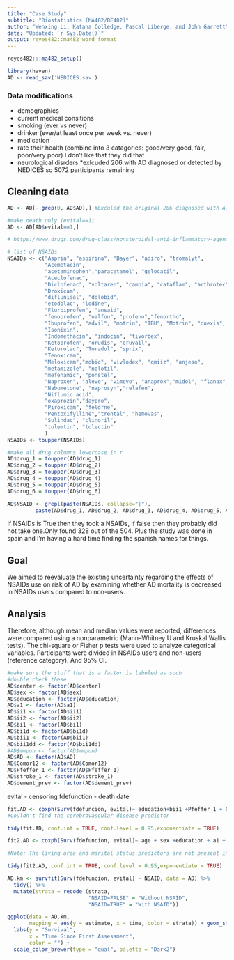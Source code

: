 ---
title: "Case Study"
subtitle: "Biostatistics (MA482/BE482)"
author: "Wenxing Li, Katana Colledge, Pascal Liberge, and John Garrett"
date: "Updated: `r Sys.Date()`"
output: reyes482::ma482_word_format
---

```{r setup, include=FALSE}
reyes482:::ma482_setup()
```

```{r}
library(haven)
AD <- read_sav('NEDICES.sav')

```

### Data modifications

* demographics
* current medical consitions
* smoking (ever vs never)
* drinker (ever/at least once per week vs. never)
* medication
* rate their health (combine into 3 catagories: good/very good, fair, poor/very poor)  I don't like that they did that
* neurological disrders
*exlcuded 206 with AD diagnosed or detected by NEDICES so 5072 participants remaining

## Cleaning data
```{r}
AD <- AD[- grep(0, AD$AD),] #Exculed the original 206 diagnosed with Alzheimer

#make death only (evital==1)
AD <- AD[AD$evital==1,]
```


```{r}
# https://www.drugs.com/drug-class/nonsteroidal-anti-inflammatory-agents.html

# list of NSAIDs
NSAIDs <- c("Asprin", "aspirina", "Bayer", "adiro", "tromalyt",
            "Acemetacin",
            "acetaminophen","paracetamol", "gelocatil",
            "Aceclofenac", 
            "Diclofenac", "voltaren", "cambia", "cataflam", "arthrotec", "zipsor", "zorvolex", "dyloject",
            "Droxicam",
            "diflunisal", "dolobid",
            "etodolac", "lodine",
            "Flurbiprofen", "ansaid",
            "fenoprofen", "nalfon", "profeno","fenortho",
            "Ibuprofen", "advil", "motrin", "IBU", "Motrin", "duexis", "advil", "ibu", "profen","proprinal", "nuprin", "midol", "haltran", "genpril", "caldolor", "addaprin", "actiprofren",
            "Isonixin",
            "Indomethacin", "indocin", "tivorbex",
            "Ketoprofen", "orudis", "oruvail",
            "Ketorolac", "Toradol", "sprix",
            "Tenoxicam", 
            "Meloxicam","mobic", "vivlodex", "qmiiz", "anjeso",
            "metamizole", "nolotil",
            "mefenamic", "ponstel",
            "Naproxen", "aleve", "vimovo", "anaprox","midol", "flanax", "prevacid", "naprosyn", "relief", "aflaxen",
            "Nabumetone", "naprosyn","relafen",
            "Niflumic acid",
            "oxaprozin","daypro",
            "Piroxicam", "feldrne",
            "Pentoxifylline","trental", "hemovas",
            "Sulindac", "clinoril",
            "tolemtin", "tolectin"
            )
NSAIDs <- toupper(NSAIDs)

#make all drug columns lowercase in r
AD$drug_1 = toupper(AD$drug_1)
AD$drug_2 = toupper(AD$drug_2)
AD$drug_3 = toupper(AD$drug_3)
AD$drug_4 = toupper(AD$drug_4)
AD$drug_5 = toupper(AD$drug_5)
AD$drug_6 = toupper(AD$drug_6)

AD$NSAID <- grepl(paste(NSAIDs, collapse="|"), 
         paste(AD$drug_1, AD$drug_2, AD$drug_3, AD$drug_4, AD$drug_5, AD$drug_6))

```

If NSAIDs is True then they took a NSAIDs, if false then they probably did not take one.Only found 328 out of the 504.  Plus the study was done in spain and I'm having a hard time finding the spanish names for things.

## Goal
We aimed to reevaluate the existing uncertainty regarding the effects of NSAIDs use on risk of AD by examining whether AD mortality is decreased in NSAIDs users compared to non-users.

## Analysis

Therefore, although mean and median values were reported, differences were compared using a nonparametric (Mann–Whitney U and Kruskal Wallis tests). The chi-square or Fisher p tests were used to analyze categorical variables. Participants were divided in NSAIDs users and non-users (reference category). And 95% CI.

```{r}
#make sure the stuff that is a factor is labeled as such
#double check these
AD$center <- factor(AD$center)
AD$sex <- factor(AD$sex)
AD$education <- factor(AD$education)
AD$a1 <- factor(AD$a1)
AD$ii1 <- factor(AD$ii1)
AD$ii2 <- factor(AD$ii2)
AD$bi1 <- factor(AD$bi1)
AD$bi1d <- factor(AD$bi1d)
AD$bii1 <- factor(AD$bii1)
AD$bii1dd <- factor(AD$bii1dd)
#AD$mmpun <- factor(AD$mmpun)
AD$AD <- factor(AD$AD)
AD$Comor12 <- factor(AD$Comor12)
AD$Pfeffer_1 <- factor(AD$Pfeffer_1)
AD$stroke_1 <- factor(AD$stroke_1)
AD$dement_prev <- factor(AD$dement_prev)
```

evital - censoring
fdefunction - death date

```{r}
fit.AD <- coxph(Surv(fdefuncion, evital)~ education+bii1 +Pfeffer_1 + Comor12 + ii1 + NSAID, data = AD)
#Couldn't find the cerebrovascular disease predictor

tidy(fit.AD, conf.int = TRUE, conf.level = 0.95,exponentiate = TRUE)

```


```{r}
fit2.AD <- coxph(Surv(fdefuncion, evital)~ age + sex +education + a1 + bii1 + bii1dd + bi1 + bi1d + mmpun + Comor12 + ii1 + ii2 + stroke_1 + NSAID, data = AD)

#Note: The living area and marital status predictors are not present in the published data

tidy(fit2.AD, conf.int = TRUE, conf.level = 0.95,exponentiate = TRUE)
```



```{r}
AD.km <- survfit(Surv(fdefuncion, evital) ~ NSAID, data = AD) %>%
  tidy() %>%
  mutate(strata = recode (strata,
                          "NSAID=FALSE" = "Without NSAID",
                          "NSAID=TRUE" = "With NSAID"))

ggplot(data = AD.km,
       mapping = aes(y = estimate, x = time, color = strata)) + geom_step(size = 1.25) +
  labs(y = "Survival",
       x = "Time Since First Assessment",
       color = "") +
  scale_color_brewer(type = "qual", palette = "Dark2")
```
